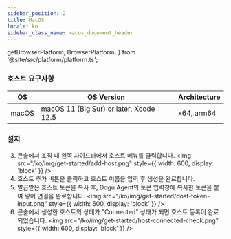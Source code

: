 ```yaml
---
sidebar_position: 2
title: MacOS
locale: ko
sidebar_class_name: macos_document_header
---
```


  getBrowserPlatform,
  BrowserPlatform,
} from '@site/src/platform/platform.ts';

### 호스트 요구사항

| OS      | OS Version                              | Architecture |
| ------- | --------------------------------------- | ------------ |
| macOS   | macOS 11 (Big Sur) or later, Xcode 12.5 | x64, arm64   |

### 설치

<DoguAgentInstallationMacOSCloud />

3. 콘솔에서 조직 내 왼쪽 사이드바에서 호스트 메뉴를 클릭합니다.
   <img
     src="/ko/img/get-started/add-host.png"
     style={{ width: 600, display: 'block' }}
   />
4. 호스트 추가 버튼을 클릭하고 호스트 이름을 입력 후 생성을 완료합니다.
5. 발급받은 호스트 토큰을 복사 후, Dogu Agent의 토큰 입력창에 복사한 토큰을 붙여 넣어 연결을 완료합니다.
   <img
     src="/ko/img/get-started/dost-token-input.png"
     style={{ width: 600, display: 'block' }}
   />
6. 콘솔에서 생성한 호스트의 상태가 "Connected" 상태가 되면 호스트 등록이 완료되었습니다.
   <img
     src="/ko/img/get-started/host-connected-check.png"
     style={{ width: 600, display: 'block' }}
   />
